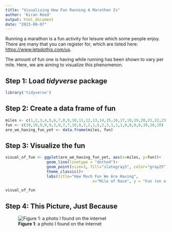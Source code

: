 ```yaml
---
title: "Visualizing How Fun Running A Marathon Is"
author: 'Kiran Reed'
output: html_document
date: "2023-08-07"
---
```


Running a marathon is a fun activity for leisure which some people enjoy. There are many that you can register for, which are listed here: <https://www.letsdothis.com/us>.

The amount of fun one is having while running has been shown to vary per mile. Here, we are aiming to visualize this phenomenon.

## Step 1: Load *tidyverse* package

```r
library('tidyverse')
```

## Step 2: Create a data frame of fun

```r
miles <- c(1,2,3,4,5,6,7,8,9,10,11,12,13,14,15,16,17,18,19,20,21,22,23,24,25,26,26.2)
fun <- c(10,10,9,9,9,3,8,7,7,10,8,2,2,1,6,2,3,1,1,1,0,0,0,0,10,10,10)
are_we_having_fun_yet <- data.frame(miles, fun)
```

## Step 3: Visualize the fun

```r
visual_of_fun <- ggplot(are_we_having_fun_yet, aes(x=miles, y=fun))+
                  geom_line(linetype = "dotted")+
                  geom_point(size=3, fill="slategray3", color="gray25", shape=21)+
                  theme_classic()+
                  labs(title="How Much Fun We Are Having",
                                      x="Mile of Race", y = "Fun (on a scale of 1 - 10)")

visual_of_fun
```

## Step 4: This Picture, Just Because

![**Figure 1**: a photo I found on the internet](Kiran%20Practice/images/sticker.png)
